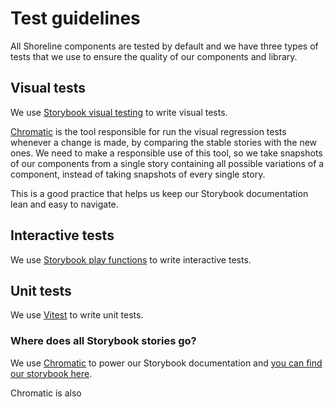 # Test guidelines

All Shoreline components are tested by default and we have three types of tests that we use to ensure the quality of our components and library.

## Visual tests

We use [Storybook visual testing](https://storybook.js.org/docs/writing-tests/visual-testing) to write visual tests.

[Chromatic](https://www.chromatic.com/) is the tool responsible for run the visual regression tests whenever a change is made, by comparing the stable
stories with the new ones. We need to make a responsible use of this tool, so we take snapshots of our
components from a single story containing all possible variations of a component, instead of taking snapshots of every single story.

This is a good practice that helps us keep our Storybook documentation lean and easy to navigate.

## Interactive tests

We use [Storybook play functions](https://storybook.js.org/docs/writing-stories/play-function/) to write interactive tests.

## Unit tests

We use [Vitest](https://vitest.dev/) to write unit tests.

### Where does all Storybook stories go?

We use [Chromatic](https://www.chromatic.com/) to power our Storybook documentation and [you can find our storybook here](https://shoreline.storybook.vtex.com).

Chromatic is also
